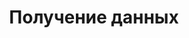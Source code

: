 ---
source-updated-at: 2025-05-16T04:52:11.000Z
translation-updated-at: 2025-06-06T17:07:24.923Z
title: Получение данных
description: Узнайте, как получать, кэшировать, обновлять и изменять данные в Next.js.
---